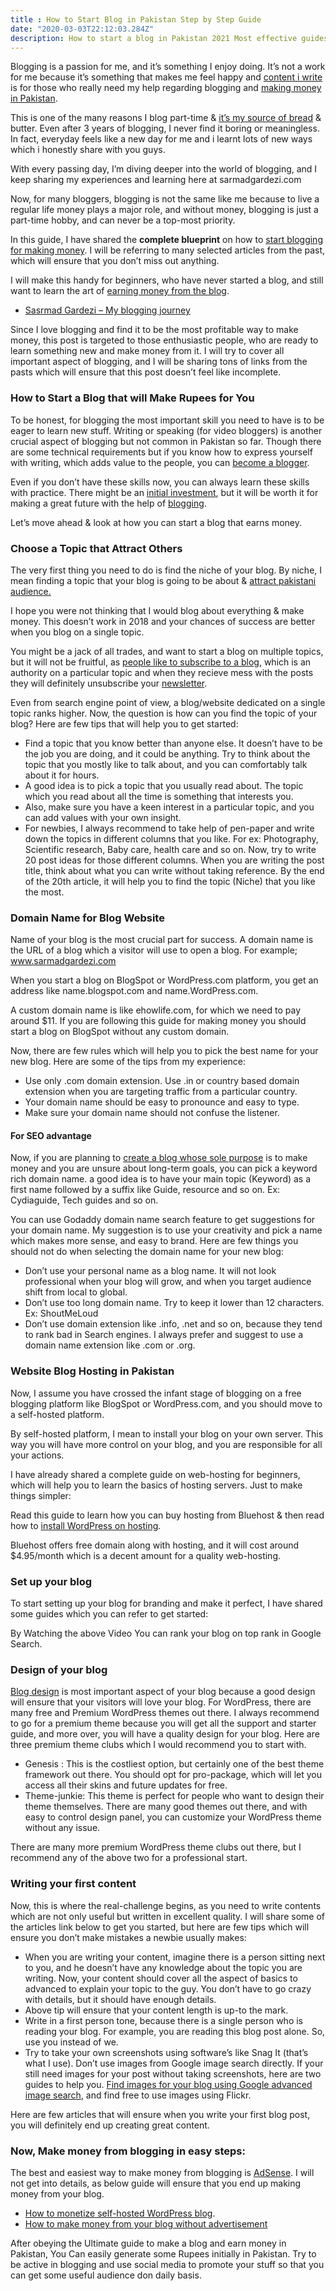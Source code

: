 ```yaml
---
title : How to Start Blog in Pakistan Step by Step Guide
date: "2020-03-03T22:12:03.284Z"
description: How to start a blog in Pakistan 2021 Most effective guides for beginners. Start your new blog today and earn mpney online by using different methods.
---
```

Blogging is a passion for me, and it’s something I enjoy doing. It’s not a work for me because it’s something that makes me feel happy and [content i write](/blog/blogging/become-blogger-pakistan/2630/) is for those who really need my help regarding blogging and [making money in Pakistan](/blog/blogging/easy-best-way-make-money-pakistan/2059/).


This is one of the many reasons I blog part-time & [it’s my source of bread](/blog/digital-marketing/digital-marketing-pakistan-guide/2341/) & butter. Even after 3 years of blogging, I never find it boring or meaningless. In fact, everyday feels like a new day for me and i learnt lots of new ways which i honestly share with you guys.

With every passing day, I’m diving deeper into the world of blogging, and I keep sharing my experiences and learning here at sarmadgardezi.com

Now, for many bloggers, blogging is not the same like me because to live a regular life money plays a major role, and without money, blogging is just a part-time hobby, and can never be a top-most priority.

In this guide, I have shared the **complete blueprint** on how to [start blogging for making money](/guides/earnpk/). I will be referring to many selected articles from the past, which will ensure that you don’t miss out anything.

I will make this handy for beginners, who have never started a blog, and still want to learn the art of [earning money from the blog](/blog/earning/earn-money-from-daraz-pk-affiliation-in-pakistan/921/).

* [Sasrmad Gardezi – My blogging journey](/about/ "Harsh Agrawal - My blogging journey")

Since I love blogging and find it to be the most profitable way to make money, this post is targeted to those enthusiastic people, who are ready to learn something new and make money from it. I will try to cover all important aspect of blogging, and I will be sharing tons of links from the pasts which will ensure that this post doesn’t feel like incomplete.

### How to Start a Blog that will Make Rupees for You


To be honest, for blogging the most important skill you need to have is to be eager to learn new stuff. Writing or speaking (for video bloggers) is another crucial aspect of blogging but not common in Pakistan so far. Though there are some technical requirements but if you know how to express yourself with writing, which adds value to the people, you can [become a blogger](/blog/freelancing/freelancing-in-pakistan/1479/ "become a blogger").

Even if you don’t have these skills now, you can always learn these skills with practice. There might be an [initial investment](/professional-website-design-service/ "initial investment"), but it will be worth it for making a great future with the help of [blogging](/blogging/).

Let’s move ahead & look at how you can start a blog that earns money.

### Choose a Topic that Attract Others

The very first thing you need to do is find the niche of your blog. By niche, I mean finding a topic that your blog is going to be about & [attract pakistani audience.](/guides/)

I hope you were not thinking that I would blog about everything & make money. This doesn’t work in 2018 and your chances of success are better when you blog on a single topic.

You might be a jack of all trades, and want to start a blog on multiple topics, but it will not be fruitful, as [people like to subscribe to a blog](/blog/blogging/best-way-to-grow-your-website-blog-subscriber-list/1656/), which is an authority on a particular topic and when they recieve mess with the posts they will definitely unsubscribe your [newsletter](/newsletter/).

Even from search engine point of view, a blog/website dedicated on a single topic ranks higher. Now, the question is how can you find the topic of your blog? Here are few tips that will help you to get started:

* Find a topic that you know better than anyone else. It doesn’t have to be the job you are doing, and it could be anything. Try to think about the topic that you mostly like to talk about, and you can comfortably talk about it for hours.
* A good idea is to pick a topic that you usually read about. The topic which you read about all the time is something that interests you.
* Also, make sure you have a keen interest in a particular topic, and you can add values with your own insight.
* For newbies, I always recommend to take help of pen-paper and write down the topics in different columns that you like. For ex: Photography, Scientific research, Baby care, health care and so on. Now, try to write 20 post ideas for those different columns. When you are writing the post title, think about what you can write without taking reference. By the end of the 20th article, it will help you to find the topic (Niche) that you like the most.

### Domain Name for Blog Website


Name of your blog is the most crucial part for success. A domain name is the URL of a blog which a visitor will use to open a blog. For example; www.sarmadgardezi.com

When you start a blog on BlogSpot or WordPress.com platform, you get an address like name.blogspot.com and name.WordPress.com.

A custom domain name is like ehowlife.com, for which we need to pay around $11. If you are following this guide for making money you should start a blog on BlogSpot without any custom domain.

Now, there are few rules which will help you to pick the best name for your new blog. Here are some of the tips from my experience:

* Use only .com domain extension. Use .in or country based domain extension when you are targeting traffic from a particular country.
* Your domain name should be easy to pronounce and easy to type.
* Make sure your domain name should not confuse the listener.

#### **For SEO advantage**

Now, if you are planning to [create a blog whose sole purpose](/blog/earning/how-to-make-money-from-propeller-ads-in-pakistan/2127/) is to make money and you are unsure about long-term goals, you can pick a keyword rich domain name. a good idea is to have your main topic (Keyword) as a first name followed by a suffix like Guide, resource and so on. Ex: Cydiaguide, Tech guides and so on.

You can use Godaddy domain name search feature to get suggestions for your domain name. My suggestion is to use your creativity and pick a name which makes more sense, and easy to brand. Here are few things you should not do when selecting the domain name for your new blog:

* Don’t use your personal name as a blog name. It will not look professional when your blog will grow, and when you target audience shift from local to global.
* Don’t use too long domain name. Try to keep it lower than 12 characters. Ex: ShoutMeLoud
* Don’t use domain extension like .info, .net and so on, because they tend to rank bad in Search engines. I always prefer and suggest to use a domain name extension like .com or .org.

### Website Blog Hosting in Pakistan

Now, I assume you have crossed the infant stage of blogging on a free blogging platform like BlogSpot or WordPress.com, and you should move to a self-hosted platform.

By self-hosted platform, I mean to install your blog on your own server. This way you will have more control on your blog, and you are responsible for all your actions.

I have already shared a complete guide on web-hosting for beginners, which will help you to learn the basics of hosting servers. Just to make things simpler:

Read this guide to learn how you can buy hosting from Bluehost & then read how to [install WordPress on hosting](https://www.youtube.com/watch?v=eHkLF5v9ZY0).

Bluehost offers free domain along with hosting, and it will cost around $4.95/month which is a decent amount for a quality web-hosting.

### Set up your blog

To start setting up your blog for branding and make it perfect, I have shared some guides which you can refer to get started:



By Watching the above Video You can rank your blog on top rank in Google Search.

### Design of your blog

[Blog design](/free-blog-website-setup/ "Blog design") is most important aspect of your blog because a good design will ensure that your visitors will love your blog. For WordPress, there are many free and Premium WordPress themes out there. I always recommend to go for a premium theme because you will get all the support and starter guide, and more over, you will have a quality design for your blog. Here are three premium theme clubs which I would recommend you to start with.

* Genesis : This is the costliest option, but certainly one of the best theme framework out there. You should opt for pro-package, which will let you access all their skins and future updates for free.
* Theme-junkie: This theme is perfect for people who want to design their theme themselves. There are many good themes out there, and with easy to control design panel, you can customize your WordPress theme without any issue.

There are many more premium WordPress theme clubs out there, but I recommend any of the above two for a professional start.


### Writing your first content

Now, this is where the real-challenge begins, as you need to write contents which are not only useful but written in excellent quality. I will share some of the articles link below to get you started, but here are few tips which will ensure you don’t make mistakes a newbie usually makes:

* When you are writing your content, imagine there is a person sitting next to you, and he doesn’t have any knowledge about the topic you are writing. Now, your content should cover all the aspect of basics to advanced to explain your topic to the guy. You don’t have to go crazy with details, but it should have enough details.
* Above tip will ensure that your content length is up-to the mark.
* Write in a first person tone, because there is a single person who is reading your blog. For example, you are reading this blog post alone. So, use you instead of we.
* Try to take your own screenshots using software’s like Snag It (that’s what I use). Don’t use images from Google image search directly. If your still need images for your post without taking screenshots, here are two guides to help you. [Find images for your blog using Google advanced image search](/blog/webapps/free-image-hosting-website-embed-photos/1821/ "Find images for your blog using Google advanced image search"), and find free to use images using Flickr.

Here are few articles that will ensure when you write your first blog post, you will definitely end up creating great content.

### Now, Make money from blogging in easy steps:

The best and easiest way to make money from blogging is [AdSense](https://www.google.com/adsense "AdSense"). I will not get into details, as below guide will ensure that you end up making money from your blog.

* [How to monetize self-hosted WordPress blog](https://www.google.com/adsense/start/ "How to monetize self-hosted WordPress blog").
* [How to make money from your blog without advertisement](/blog/earning/how-to-make-money-from-propeller-ads-in-pakistan/2127/ "How to make money from your blog without advertisement")

After obeying the Ultimate guide to make a blog and earn money in Pakistan, You Can easily generate some Rupees initially in Pakistan. Try to be active in blogging and use social media to promote your stuff so that you can get some useful audience don daily basis.